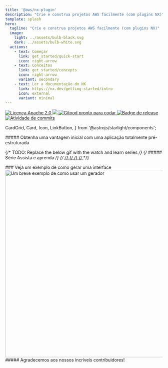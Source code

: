 ```yaml
---
title: '@aws/nx-plugin'
description: "Crie e construa projetos AWS facilmente (com plugins NX)"
template: splash
hero:
  tagline: "Crie e construa projetos AWS facilmente (com plugins NX)"
  image:
    light: ../assets/bulb-black.svg
    dark: ../assets/bulb-white.svg
  actions:
    - text: Começar
      link: get_started/quick-start
      icon: right-arrow
    - text: Conceitos
      link: get_started/concepts
      icon: right-arrow
      variant: secondary
    - text: Ler a documentação do NX
      link: https://nx.dev/getting-started/intro
      icon: external
      variant: minimal
---
```




<p class="badges">
  <a href="https://opensource.org/licenses/Apache-2.0">
    <img
      src="https://img.shields.io/badge/License-Apache%202.0-yellowgreen.svg"
      alt="Licença Apache 2.0"
    />
  </a>
  <a href="https://codecov.io/gh/awslabs/nx-plugin-for-aws">
    <img src="https://codecov.io/gh/awslabs/nx-plugin-for-aws/graph/badge.svg?token=X27pgFfxuQ" />
  </a>
  <a href="https://gitpod.io/new/?workspaceClass=g1-large#https://github.com/awslabs/nx-plugin-for-aws">
    <img
      src="https://img.shields.io/badge/Gitpod-ready--to--code-blue?logo=gitpod"
      alt="Gitpod pronto para codar"
    />
  </a>
  <a href="https://github.com/awslabs/nx-plugin-for-aws/actions/workflows/ci.yml">
    <img
      src="https://github.com/awslabs/nx-plugin-for-aws/actions/workflows/ci.yml/badge.svg"
      alt="Badge de release"
    />
  </a>
  <a href="https://github.com/awslabs/nx-plugin-for-aws/commits/main">
    <img
      src="https://img.shields.io/github/commit-activity/w/awslabs/nx-plugin-for-aws"
      alt="Atividade de commits"
    />
  </a>
</p>

  CardGrid,
  Card,
  Icon,
  LinkButton,
} from '@astrojs/starlight/components';

<div class='container three-column grid-icons'>
##### Obtenha uma vantagem inicial com uma aplicação totalmente pré-estruturada

<CardGrid className="foo">
  <Card title="Adicione componentes ao seu projeto">
    <Icon name="puzzle" size="100px"/>
  </Card>
  <Card title="Compartilhe código e colabore sem esforço">
    <Icon name="seti:bicep" size="100px"/>
  </Card>
  <Card title="Personalize seus projetos do seu jeito">
    <Icon name="seti:config" size="100px"/>
  </Card>
</CardGrid>
</div>

<div class='container'>

{/* TODO: Replace the below gif with the watch and learn series */}
{/* ##### Série Assista e aprenda */}
{/* <a href="/videos/course/overview"> */}
{/* <VideoPlayer link="https://www.youtube.com/watch?v=5u0Ds7wzUeI" /> */}
{/* </a> */}

<div style={{ width: '100%' }}>
  ### Veja um exemplo de como gerar uma interface
  <Image
    style={{ margin: 'auto' }}
    src={websiteGeneratorGif}
    alt="Um breve exemplo de como usar um gerador"
    width="800"
    height="600"
  />
</div>

</div>

<div class="container">
  ##### Agradecemos aos nossos incríveis contribuidores!
  <ContributorList githubRepo="awslabs/nx-plugin-for-aws" />
</div>